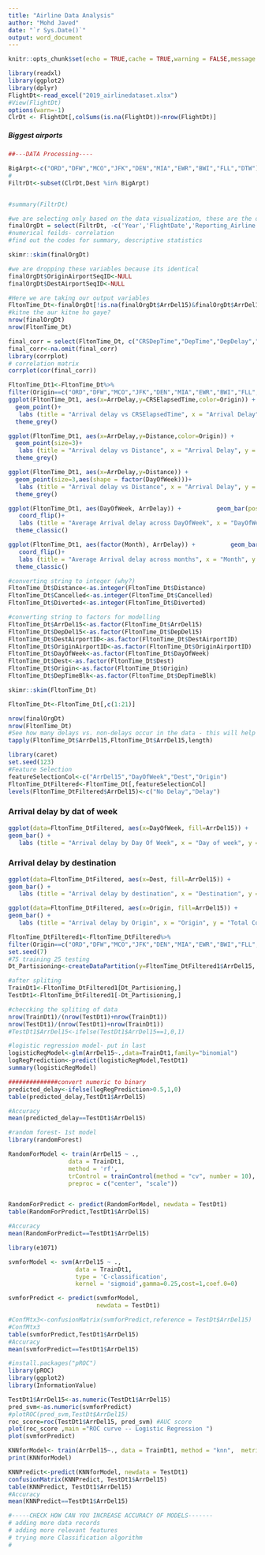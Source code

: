 ```yaml
---
title: "Airline Data Analysis"
author: "Mohd Javed"
date: "`r Sys.Date()`"
output: word_document
---
```



```r
knitr::opts_chunk$set(echo = TRUE,cache = TRUE,warning = FALSE,message = FALSE,dpi = 180,fig.width = 8,fig.height = 5)
```




```r
library(readxl)
library(ggplot2)
library(dplyr)
FlightDt<-read_excel("2019_airlinedataset.xlsx")
#View(FlightDt)
options(warn=-1)
ClrDt <- FlightDt[,colSums(is.na(FlightDt))<nrow(FlightDt)]
```

##### Biggest airports


```r


##---DATA Processing----

BigArpt<-c("ORD","DFW","MCO","JFK","DEN","MIA","EWR","BWI","FLL","DTW")
#
FiltrDt<-subset(ClrDt,Dest %in% BigArpt)


#summary(FiltrDt)
```



```r

#we are selecting only based on the data visualization, these are the data visualization. 
finalOrgDt = select(FiltrDt, -c('Year','FlightDate','Reporting_Airline','DOT_ID_Reporting_Airline','IATA_CODE_Reporting_Airline','Tail_Number','Flight_Number_Reporting_Airline','OriginCityMarketID','OriginCityName','OriginState','OriginStateFips','OriginStateName','OriginWac','DestCityMarketID','DestCityName','DestState','DestStateFips','DestStateName','DestWac','TaxiOut','WheelsOff','WheelsOn','TaxiIn','ArrTimeBlk','DivAirportLandings',	'DivReachedDest',	'DivActualElapsedTime',	'DivArrDelay','DivDistance',	'Div1Airport',	'Div1AirportID'	,'Div1AirportSeqID','Div1WheelsOn','Div1TotalGTime','Div1LongestGTime','Div1WheelsOff','Div1TailNum'))
#numerical feilds- correlation
#find out the codes for summary, descriptive statistics 

skimr::skim(finalOrgDt)
```


```r
#we are dropping these variables because its identical
finalOrgDt$OriginAirportSeqID<-NULL
finalOrgDt$DestAirportSeqID<-NULL

#Here we are taking our output variables 
FltonTime_Dt<-finalOrgDt[!is.na(finalOrgDt$ArrDel15)&finalOrgDt$ArrDel15!=""&!is.na(finalOrgDt$DepDel15)&finalOrgDt$DepDel15!="",]
#kitne the aur kitne ho gaye?
nrow(finalOrgDt)
nrow(FltonTime_Dt)
```


```r
final_corr = select(FltonTime_Dt, c("CRSDepTime","DepTime","DepDelay","DepDelayMinutes","CRSArrTime","ArrTime","ArrDelay","CRSElapsedTime","ActualElapsedTime","AirTime","Distance","CarrierDelay","WeatherDelay","NASDelay","SecurityDelay"))
final_corr<-na.omit(final_corr)
library(corrplot)
# correlation matrix
corrplot(cor(final_corr))
```

```r
FltonTime_Dt1<-FltonTime_Dt%>%
filter(Origin==c("ORD","DFW","MCO","JFK","DEN","MIA","EWR","BWI","FLL","DTW"))
ggplot(FltonTime_Dt1, aes(x=ArrDelay,y=CRSElapsedTime,color=Origin)) +
  geom_point()+
   labs (title = "Arrival delay vs CRSElapsedTime", x = "Arrival Delay", y = "CRSElapsedTime")+
  theme_grey()
```

```r
ggplot(FltonTime_Dt1, aes(x=ArrDelay,y=Distance,color=Origin)) +
  geom_point(size=3)+
   labs (title = "Arrival delay vs Distance", x = "Arrival Delay", y = "Distance")+
  theme_grey()
```



```r
ggplot(FltonTime_Dt1, aes(x=ArrDelay,y=Distance)) +
  geom_point(size=3,aes(shape = factor(DayOfWeek)))+
   labs (title = "Arrival delay vs Distance", x = "Arrival Delay", y = "Distance")+
  theme_grey()

```


```r
ggplot(FltonTime_Dt1, aes(DayOfWeek, ArrDelay)) +          geom_bar(position = "dodge", stat = "summary", fun = "mean")+
   coord_flip()+
   labs (title = "Average Arrival delay across DayOfWeek", x = "DayOfWeek", y = "Average Arrival delay")+
  theme_classic()
```


```r
ggplot(FltonTime_Dt1, aes(factor(Month), ArrDelay)) +          geom_bar(position = "dodge", stat = "summary", fun = "mean")+
   coord_flip()+
   labs (title = "Average Arrival delay across months", x = "Month", y = "Average Arrival delay")+
  theme_classic()
```



```r
#converting string to integer (why?)
FltonTime_Dt$Distance<-as.integer(FltonTime_Dt$Distance)
FltonTime_Dt$Cancelled<-as.integer(FltonTime_Dt$Cancelled)
FltonTime_Dt$Diverted<-as.integer(FltonTime_Dt$Diverted)
```


```r
#converting string to factors for modelling 
FltonTime_Dt$ArrDel15<-as.factor(FltonTime_Dt$ArrDel15)
FltonTime_Dt$DepDel15<-as.factor(FltonTime_Dt$DepDel15)
FltonTime_Dt$DestAirportID<-as.factor(FltonTime_Dt$DestAirportID)
FltonTime_Dt$OriginAirportID<-as.factor(FltonTime_Dt$OriginAirportID)
FltonTime_Dt$DayOfWeek<-as.factor(FltonTime_Dt$DayOfWeek)
FltonTime_Dt$Dest<-as.factor(FltonTime_Dt$Dest)
FltonTime_Dt$Origin<-as.factor(FltonTime_Dt$Origin)
FltonTime_Dt$DepTimeBlk<-as.factor(FltonTime_Dt$DepTimeBlk)
```


```r
skimr::skim(FltonTime_Dt)

FltonTime_Dt<-FltonTime_Dt[,c(1:21)]

```

```r
nrow(finalOrgDt)
nrow(FltonTime_Dt)
#See how many delays vs. non-delays occur in the data - this will help us understand if we have enough data to build prediction.  
tapply(FltonTime_Dt$ArrDel15,FltonTime_Dt$ArrDel15,length)
```


```r
library(caret)
set.seed(123)
#Feature Selection
featureSelectionCol<-c("ArrDel15","DayOfWeek","Dest","Origin")
FltonTime_DtFiltered<-FltonTime_Dt[,featureSelectionCol]
levels(FltonTime_DtFiltered$ArrDel15)<-c("No Delay","Delay")
```



### Arrival delay by dat of week

```r

ggplot(data=FltonTime_DtFiltered, aes(x=DayOfWeek, fill=ArrDel15)) +
geom_bar() +
   labs (title = "Arrival delay by Day Of Week", x = "Day of week", y = "Total Count")
```


### Arrival delay by destination

```r
ggplot(data=FltonTime_DtFiltered, aes(x=Dest, fill=ArrDel15)) +
geom_bar() +
   labs (title = "Arrival delay by destination", x = "Destination", y = "Total Count")
```

```r
ggplot(data=FltonTime_DtFiltered, aes(x=Origin, fill=ArrDel15)) +
geom_bar() +
   labs (title = "Arrival delay by Origin", x = "Origin", y = "Total Count")
```




```r
FltonTime_DtFiltered1<-FltonTime_DtFiltered%>%
filter(Origin==c("ORD","DFW","MCO","JFK","DEN","MIA","EWR","BWI","FLL","DTW"))
set.seed(7)
#75 training 25 testing 
Dt_Partisioning<-createDataPartition(y=FltonTime_DtFiltered1$ArrDel15, times = 1,p=0.75, list= FALSE)
```


```r
#after spliting 
TrainDt1<-FltonTime_DtFiltered1[Dt_Partisioning,]
TestDt1<-FltonTime_DtFiltered1[-Dt_Partisioning,]

```


```r
#checcking the spliting of data
nrow(TrainDt1)/(nrow(TestDt1)+nrow(TrainDt1))
nrow(TestDt1)/(nrow(TestDt1)+nrow(TrainDt1))
#TestDt1$ArrDel15<-ifelse(TestDt1$ArrDel15==1,0,1)

```


```r



#logistic regression model- put in last 
logisticRegModel<-glm(ArrDel15~.,data=TrainDt1,family="binomial")
logRegPrediction<-predict(logisticRegModel,TestDt1)
summary(logisticRegModel)

##############convert numeric to binary
predicted_delay<-ifelse(logRegPrediction>0.5,1,0)
table(predicted_delay,TestDt1$ArrDel15)

#Accuracy
mean(predicted_delay==TestDt1$ArrDel15)


```


```r
#random forest- 1st model 
library(randomForest)

RandomForModel <- train(ArrDel15 ~ .,
                 data = TrainDt1,
                 method = 'rf',
                 trControl = trainControl(method = "cv", number = 10),
                 preproc = c("center", "scale"))


RandomForPredict <- predict(RandomForModel, newdata = TestDt1)
table(RandomForPredict,TestDt1$ArrDel15)

#Accuracy
mean(RandomForPredict==TestDt1$ArrDel15)
```


```r
library(e1071)

svmforModel <- svm(ArrDel15 ~ .,
                   data = TrainDt1,
                   type = 'C-classification',
                   kernel = 'sigmoid',gamma=0.25,cost=1,coef.0=0)
```


```r
svmforPredict <- predict(svmforModel,
                         newdata = TestDt1)

#ConfMtx3<-confusionMatrix(svmforPredict,reference = TestDt$ArrDel15)
#ConfMtx3
table(svmforPredict,TestDt1$ArrDel15)
#Accuracy
mean(svmforPredict==TestDt1$ArrDel15)

```


```r
#install.packages("pROC")
library(pROC)
library(ggplot2)
library(InformationValue)
```


```r
TestDt1$ArrDel15<-as.numeric(TestDt1$ArrDel15)
pred_svm<-as.numeric(svmforPredict)
#plotROC(pred_svm,TestDt$ArrDel15)
roc_score=roc(TestDt1$ArrDel15, pred_svm) #AUC score
plot(roc_score ,main ="ROC curve -- Logistic Regression ")
plot(svmforPredict)
```


```r
KNNforModel<- train(ArrDel15~., data = TrainDt1, method = "knn",  metric="Accuracy",na.action = na.exclude)
print(KNNforModel)

KNNPredict<-predict(KNNforModel, newdata = TestDt1)
confusionMatrix(KNNPredict, TestDt1$ArrDel15)
table(KNNPredict, TestDt1$ArrDel15)
#Accuracy
mean(KNNPredict==TestDt1$ArrDel15)
```


```r
#-----CHECK HOW CAN YOU INCREASE ACCURACY OF MODELS-------
# adding more data records
# adding more relevant features
# trying more Classification algorithm
# 

```

